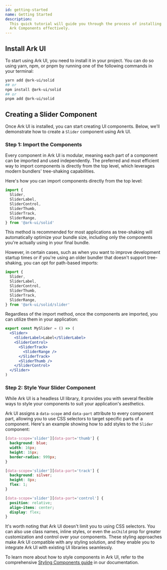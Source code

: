 ```yaml
---
id: getting-started
name: Getting Started
description:
  This quick tutorial will guide you through the process of installing and using
  Ark Components effectively.
---
```


## Install Ark UI

To start using Ark UI, you need to install it in your project. You can do so
using yarn, npm, or pnpm by running one of the following commands in your
terminal:

```bash
yarn add @ark-ui/solid
## or
npm install @ark-ui/solid
## or
pnpm add @ark-ui/solid
```

## Creating a Slider Component

Once Ark UI is installed, you can start creating UI components. Below, we'll
demonstrate how to create a `Slider` component using Ark UI.

### Step 1: Import the Components

Every component in Ark UI is modular, meaning each part of a component can be
imported and used independently. The preferred and most efficient way to import
components is directly from the top level, which leverages modern bundlers'
tree-shaking capabilities.

Here's how you can import components directly from the top level:

```jsx
import {
  Slider,
  SliderLabel,
  SliderControl,
  SliderThumb,
  SliderTrack,
  SliderRange,
} from '@ark-ui/solid'
```

This method is recommended for most applications as tree-shaking will
automatically optimize your bundle size, including only the components you're
actually using in your final bundle.

However, in certain cases, such as when you want to improve development startup
times or if you're using an older bundler that doesn't support tree-shaking, you
can opt for path-based imports:

```jsx
import {
  Slider,
  SliderLabel,
  SliderControl,
  SliderThumb,
  SliderTrack,
  SliderRange,
} from '@ark-ui/solid/slider'
```

Regardless of the import method, once the components are imported, you can
utilize them in your application:

```jsx
export const MySlider = () => (
  <Slider>
    <SliderLabel>Label</SliderLabel>
    <SliderControl>
      <SliderTrack>
        <SliderRange />
      </SliderTrack>
      <SliderThumb />
    </SliderControl>
  </Slider>
)
```

### Step 2: Style Your Slider Component

While Ark UI is a headless UI library, it provides you with several flexible
ways to style your components to suit your application's aesthetics.

Ark UI assigns a `data-scope` and `data-part` attribute to every component part,
allowing you to use CSS selectors to target specific parts of a component.
Here's an example showing how to add styles to the `Slider` component:

```css
[data-scope='slider'][data-part='thumb'] {
  background: blue;
  width: 16px;
  height: 16px;
  border-radius: 999px;
}

[data-scope='slider'][data-part='track'] {
  background: silver;
  height: 8px;
  flex: 1;
}

[data-scope='slider'][data-part='control'] {
  position: relative;
  align-items: center;
  display: flex;
}
```

It's worth noting that Ark UI doesn't limit you to using CSS selectors. You can
also use class names, inline styles, or even the `asChild` prop for greater
customization and control over your components. These styling approaches make
Ark UI compatible with any styling solution, and they enable you to integrate
Ark UI with existing UI libraries seamlessly.

To learn more about how to style components in Ark UI, refer to the
comprehensive [Styling Components guide](/docs/solid/overview/styling) in our
documentation.
